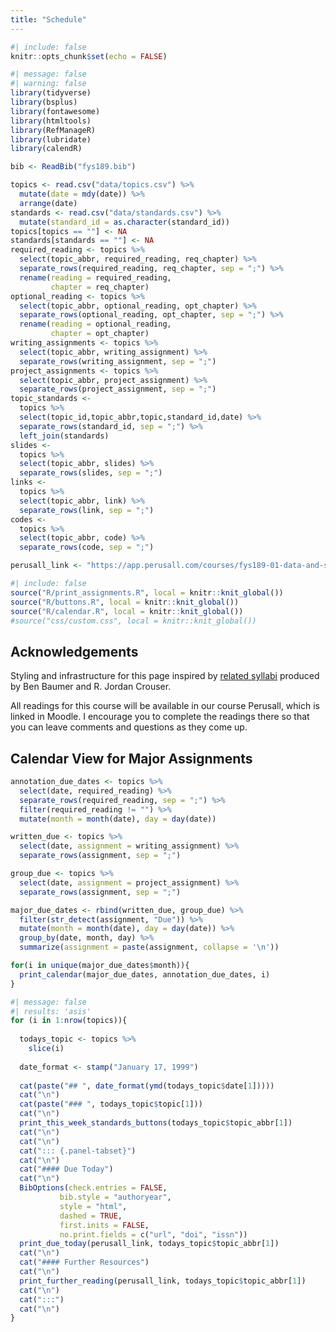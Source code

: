 ```yaml
---
title: "Schedule"
---
```


```r
#| include: false
knitr::opts_chunk$set(echo = FALSE)
```

```r
#| message: false
#| warning: false
library(tidyverse)
library(bsplus)
library(fontawesome)
library(htmltools)
library(RefManageR)
library(lubridate)
library(calendR)

bib <- ReadBib("fys189.bib")

topics <- read.csv("data/topics.csv") %>%
  mutate(date = mdy(date)) %>%
  arrange(date)
standards <- read.csv("data/standards.csv") %>%
  mutate(standard_id = as.character(standard_id))
topics[topics == ""] <- NA
standards[standards == ""] <- NA
required_reading <- topics %>%
  select(topic_abbr, required_reading, req_chapter) %>%
  separate_rows(required_reading, req_chapter, sep = ";") %>%
  rename(reading = required_reading,
         chapter = req_chapter)
optional_reading <- topics %>%
  select(topic_abbr, optional_reading, opt_chapter) %>%
  separate_rows(optional_reading, opt_chapter, sep = ";") %>%
  rename(reading = optional_reading,
         chapter = opt_chapter)
writing_assignments <- topics %>%
  select(topic_abbr, writing_assignment) %>%
  separate_rows(writing_assignment, sep = ";")
project_assignments <- topics %>%
  select(topic_abbr, project_assignment) %>%
  separate_rows(project_assignment, sep = ";")
topic_standards <- 
  topics %>%
  select(topic_id,topic_abbr,topic,standard_id,date) %>%
  separate_rows(standard_id, sep = ";") %>%
  left_join(standards)
slides <- 
  topics %>%
  select(topic_abbr, slides) %>%
  separate_rows(slides, sep = ";")
links <- 
  topics %>%
  select(topic_abbr, link) %>%
  separate_rows(link, sep = ";")
codes <- 
  topics %>%
  select(topic_abbr, code) %>%
  separate_rows(code, sep = ";")

perusall_link <- "https://app.perusall.com/courses/fys189-01-data-and-social-justice-500574393/_/dashboard/assignments/afZrZkiMcxepFkttF"

```

```r
#| include: false
source("R/print_assignments.R", local = knitr::knit_global())
source("R/buttons.R", local = knitr::knit_global())
source("R/calendar.R", local = knitr::knit_global())
#source("css/custom.css", local = knitr::knit_global())
```

::: callout-note
## Acknowledgements

Styling and infrastructure for this page inspired by [related syllabi](https://beanumber.github.io/sds192/schedule.html) produced by Ben Baumer and R. Jordan Crouser.
:::

::: callout-tip
All readings for this course will be available in our course Perusall, which is linked in Moodle. I encourage you to complete the readings there so that you can leave comments and questions as they come up.
:::

:::{.callout-note collapse="true"}

## Calendar View for Major Assignments

```r
annotation_due_dates <- topics %>%
  select(date, required_reading) %>%
  separate_rows(required_reading, sep = ";") %>%
  filter(required_reading != "") %>%
  mutate(month = month(date), day = day(date))

written_due <- topics %>%
  select(date, assignment = writing_assignment) %>%
  separate_rows(assignment, sep = ";")

group_due <- topics %>%
  select(date, assignment = project_assignment) %>%
  separate_rows(assignment, sep = ";") 

major_due_dates <- rbind(written_due, group_due) %>%
  filter(str_detect(assignment, "Due")) %>%
  mutate(month = month(date), day = day(date)) %>%
  group_by(date, month, day) %>%
  summarize(assignment = paste(assignment, collapse = '\n'))

for(i in unique(major_due_dates$month)){
  print_calendar(major_due_dates, annotation_due_dates, i)
}
```

:::

```r
#| message: false
#| results: 'asis'
for (i in 1:nrow(topics)){
  
  todays_topic <- topics %>%
    slice(i)
  
  date_format <- stamp("January 17, 1999")
  
  cat(paste("## ", date_format(ymd(todays_topic$date[1]))))
  cat("\n")
  cat(paste("### ", todays_topic$topic[1]))
  cat("\n")
  print_this_week_standards_buttons(todays_topic$topic_abbr[1])
  cat("\n")
  cat("\n")
  cat("::: {.panel-tabset}")
  cat("\n")
  cat("#### Due Today")
  cat("\n")
  BibOptions(check.entries = FALSE,
           bib.style = "authoryear", 
           style = "html",
           dashed = TRUE,
           first.inits = FALSE, 
           no.print.fields = c("url", "doi", "issn"))
  print_due_today(perusall_link, todays_topic$topic_abbr[1])
  cat("\n")
  cat("#### Further Resources")
  cat("\n")
  print_further_reading(perusall_link, todays_topic$topic_abbr[1])
  cat("\n")
  cat(":::")
  cat("\n")
}
```
